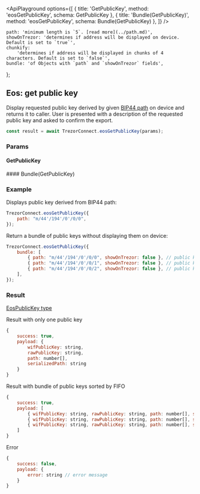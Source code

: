 

<ApiPlayground
    options={[
        { title: 'GetPublicKey', method: 'eosGetPublicKey', schema: GetPublicKey },
        { title: 'Bundle(GetPublicKey)', method: 'eosGetPublicKey', schema: Bundle(GetPublicKey) },
    ]}
/>

    path: 'minimum length is `5`. [read more](../path.md)',
    showOnTrezor: 'determines if address will be displayed on device. Default is set to `true`',
    chunkify:
        'determines if address will be displayed in chunks of 4 characters. Default is set to `false`',
    bundle: 'of Objects with `path` and `showOnTrezor` fields',
};

## Eos: get public key

Display requested public key derived by given [BIP44 path](../path.md) on device and returns it to caller.
User is presented with a description of the requested public key and asked to confirm the export.

```javascript
const result = await TrezorConnect.eosGetPublicKey(params);
```

### Params

#### GetPublicKey

<ParamsTable schema={GetPublicKey} descriptions={paramDescriptions} />
#### Bundle(GetPublicKey)

<Param name="bundle" type="`Array` of Objects with above schema" />

### Example

Displays public key derived from BIP44 path:

```javascript
TrezorConnect.eosGetPublicKey({
    path: "m/44'/194'/0'/0/0",
});
```

Return a bundle of public keys without displaying them on device:

```javascript
TrezorConnect.eosGetPublicKey({
    bundle: [
        { path: "m/44'/194'/0'/0/0", showOnTrezor: false }, // public key 1
        { path: "m/44'/194'/0'/0/1", showOnTrezor: false }, // public key 2
        { path: "m/44'/194'/0'/0/2", showOnTrezor: false }, // public key 3
    ],
});
```

### Result

[EosPublicKey type](https://github.com/trezor/trezor-suite/blob/develop/packages/connect/src/types/api/eos/index.ts)

Result with only one public key

```javascript
{
    success: true,
    payload: {
        wifPublicKey: string,
        rawPublicKey: string,
        path: number[],
        serializedPath: string
    }
}
```

Result with bundle of public keys sorted by FIFO

```javascript
{
    success: true,
    payload: [
        { wifPublicKey: string, rawPublicKey: string, path: number[], serializedPath: string }, // public key 1
        { wifPublicKey: string, rawPublicKey: string, path: number[], serializedPath: string }, // public key 2
        { wifPublicKey: string, rawPublicKey: string, path: number[], serializedPath: string }  // public key 3
    ]
}
```

Error

```javascript
{
    success: false,
    payload: {
        error: string // error message
    }
}
```

